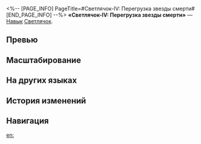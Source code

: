 <%-- [PAGE_INFO]
PageTitle=#Светлячок-IV: Перегрузка звезды смерти#
[END_PAGE_INFO] --%>
{{Навык Инфобокс
|Название         = Светлячок-IV: Перегрузка звезды смерти
|Изображение      = Навык Светлячок-IV: Перегрузка звезды смерти.png
|Персонаж         = Светлячок
|Тип              = Навык
|Тэг              = Взрывная атака
|УронСтойк        = 30 (основная цель)<br />15
|ЭнергияГен       = 
|Энергия          = 
|Длительность     = 
|Описание         = Восстанавливает 25% от макс. НР. Добавляет выбранному противнику огненную уязвимость на 2 хода и наносит ему огненный урон, равный (0,2 &times; эффект пробития + {{Цвет|Выделенный|100%—220%}}) от силы атаки Сэма. Также наносит соседним целям огненный урон, равный (0,1 &times; эффект пробития + {{Цвет|Выделенный|50%—110%}}) от силы атаки Сэма. Эффект пробития в приведённых формулах не может превышать 360%.
|Свойство1        = 
|Масштабирование1 = 
}}
'''«Светлячок-IV: Перегрузка звезды смерти»''' — [[Навык]] [[Светлячок]].

==Превью==
{{Превью
|Файл = Светлячок-IV: Перегрузка звезды смерти Превью
}}

==Масштабирование==
{{Масштабирование навыка
|100%;110%;120%;130%;140%;150%;162.5%;175%;187.5%;200%;210%;220%;230%;240%;250%
|50%;55%;60%;65%;70%;75%;81.25%;87.5%;93.75%;100%;105%;110%;115%;120%;125%
}}

==На других языках==
{{На других языках
|en   = Fyrefly Type-IV: Deathstar Overload
|zhs  = 火萤Ⅳ型-死星过载
|zht  = 火螢Ⅳ型-死星超載
|ja   = ファイアフライ-IV-{{Rubi|死星|しせい}}オーバーロード
|ko   = 반딧불이 Type-IV•데스 스타 과부하
|es   = Luciérnaga tipo IV: Sobrecarga de estrella moribunda
|fr   = Surcharge de l'étoile mourante de Lampyroptère type IV
|ru   = Светлячок-IV: Перегрузка звезды смерти
|th   = Fyrefly Type-IV: Deathstar Overload
|vi   = Đom Đóm IV - Sao Chết Quá Tải
|de   = PyroFly Typ IV: Überladung eines sterbenden Sterns
|id   = Fyrefly Type-IV: Deathstar Overload
|pt   = Vaga-lume Tipo-IV: Sobrecarga da Estrela da Morte
}}

==История изменений==
{{История изменений|3.5}}

==Навигация==
{{Навык Навбокс|Светлячок}}

[[en:]]